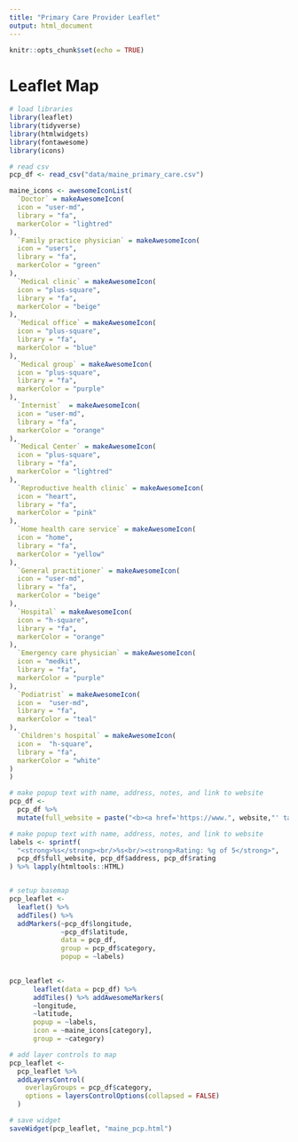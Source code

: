 ```yaml
---
title: "Primary Care Provider Leaflet"
output: html_document
---
```


```r
knitr::opts_chunk$set(echo = TRUE)
```

# Leaflet Map

```r

# load libraries
library(leaflet)
library(tidyverse)
library(htmlwidgets)
library(fontawesome)
library(icons)
```


```r

# read csv
pcp_df <- read_csv("data/maine_primary_care.csv")

```


```r

maine_icons <- awesomeIconList(
  `Doctor` = makeAwesomeIcon(
  icon = "user-md",
  library = "fa",
  markerColor = "lightred"
),
  `Family practice physician` = makeAwesomeIcon(
  icon = "users",
  library = "fa",
  markerColor = "green"
),
  `Medical clinic` = makeAwesomeIcon(
  icon = "plus-square",
  library = "fa",
  markerColor = "beige"
),
  `Medical office` = makeAwesomeIcon(
  icon = "plus-square",
  library = "fa",
  markerColor = "blue"
),
  `Medical group` = makeAwesomeIcon(
  icon = "plus-square",
  library = "fa",
  markerColor = "purple"
),
  `Internist`  = makeAwesomeIcon(
  icon = "user-md",
  library = "fa",
  markerColor = "orange"
),
  `Medical Center` = makeAwesomeIcon(
  icon = "plus-square",
  library = "fa",
  markerColor = "lightred"
),
  `Reproductive health clinic` = makeAwesomeIcon(
  icon = "heart",
  library = "fa",
  markerColor = "pink"
),
  `Home health care service` = makeAwesomeIcon(
  icon = "home",
  library = "fa",
  markerColor = "yellow"
),
  `General practitioner` = makeAwesomeIcon(
  icon = "user-md",
  library = "fa",
  markerColor = "beige"
),
  `Hospital` = makeAwesomeIcon(
  icon = "h-square",
  library = "fa",
  markerColor = "orange"
),
  `Emergency care physician` = makeAwesomeIcon(
  icon = "medkit",
  library = "fa",
  markerColor = "purple"
),
  `Podiatrist` = makeAwesomeIcon(
  icon =  "user-md",
  library = "fa",
  markerColor = "teal"
),
  `Children's hospital` = makeAwesomeIcon(
  icon =  "h-square",
  library = "fa",
  markerColor = "white"
)
)

# make popup text with name, address, notes, and link to website
pcp_df <-
  pcp_df %>% 
  mutate(full_website = paste("<b><a href='https://www.", website,"' target='_blank'>", title,"</a></b>", "<br/>", sep = "")) 

# make popup text with name, address, notes, and link to website
labels <- sprintf(
  "<strong>%s</strong><br/>%s<br/><strong>Rating: %g of 5</strong>",
  pcp_df$full_website, pcp_df$address, pcp_df$rating
) %>% lapply(htmltools::HTML)


# setup basemap
pcp_leaflet <- 
  leaflet() %>% 
  addTiles() %>%
  addMarkers(~pcp_df$longitude, 
             ~pcp_df$latitude, 
             data = pcp_df, 
             group = pcp_df$category, 
             popup = ~labels)
  

pcp_leaflet <- 
      leaflet(data = pcp_df) %>%
      addTiles() %>% addAwesomeMarkers(
      ~longitude,
      ~latitude,
      popup = ~labels,
      icon = ~maine_icons[category], 
      group = ~category)

# add layer controls to map 
pcp_leaflet <- 
  pcp_leaflet %>% 
  addLayersControl(
    overlayGroups = pcp_df$category,
    options = layersControlOptions(collapsed = FALSE)
  )

# save widget 
saveWidget(pcp_leaflet, "maine_pcp.html")

```


